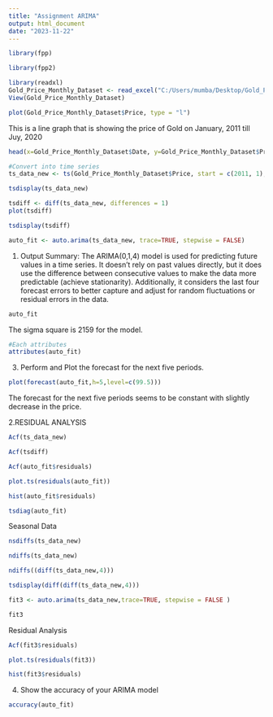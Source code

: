 ---
title: "Assignment ARIMA"
output: html_document
date: "2023-11-22"
---

```{r }

library(fpp)
```
```{r}
library(fpp2)
```
```{r}
library(readxl)
Gold_Price_Monthly_Dataset <- read_excel("C:/Users/mumba/Desktop/Gold_Price_Monthly_Dataset.xls")
View(Gold_Price_Monthly_Dataset)

plot(Gold_Price_Monthly_Dataset$Price, type = "l")
```
This is a line graph that is showing the price of Gold on January, 2011 till Juy, 2020


```{r}
head(x=Gold_Price_Monthly_Dataset$Date, y=Gold_Price_Monthly_Dataset$Price,type="l")
```
```{r}
#Convert into time series
ts_data_new <- ts(Gold_Price_Monthly_Dataset$Price, start = c(2011, 1), frequency = 12)
```

```{r}
tsdisplay(ts_data_new)
```
```{r}
tsdiff <- diff(ts_data_new, differences = 1)
plot(tsdiff)
```
```{r}
tsdisplay(tsdiff)
```
```{r}
auto_fit <- auto.arima(ts_data_new, trace=TRUE, stepwise = FALSE)
```
1. Output Summary:
The ARIMA(0,1,4) model is used for predicting future values in a time series. It doesn't rely on past values directly, but it does use the difference between consecutive values to make the data more predictable (achieve stationarity). Additionally, it considers the last four forecast errors to better capture and adjust for random fluctuations or residual errors in the data.

```{r}
auto_fit
```
The sigma square is 2159 for the model.

```{r}
#Each attributes
attributes(auto_fit)

```
3. Perform and Plot the forecast for the next five periods.

```{r}
plot(forecast(auto_fit,h=5,level=c(99.5)))
```

The forecast for the next five periods seems to be constant with slightly decrease in the price.

2.RESIDUAL ANALYSIS

```{r}
Acf(ts_data_new)
```
```{r}
Acf(tsdiff)
```
```{r}
Acf(auto_fit$residuals)
```
```{r}
plot.ts(residuals(auto_fit))
```
```{r}
hist(auto_fit$residuals)
```
```{r}
tsdiag(auto_fit)
```
Seasonal Data

```{r}
nsdiffs(ts_data_new)
```
```{r}
ndiffs(ts_data_new)
```
```{r}
ndiffs((diff(ts_data_new,4)))
```
```{r}
tsdisplay(diff(diff(ts_data_new,4)))
```
```{r}
fit3 <- auto.arima(ts_data_new,trace=TRUE, stepwise = FALSE )
```
```{r}
fit3
```
Residual Analysis

```{r}
Acf(fit3$residuals)
```
```{r}
plot.ts(residuals(fit3))
```
```{r}
hist(fit3$residuals)
```

4. Show the accuracy of your ARIMA model
```{r}
accuracy(auto_fit)
```


